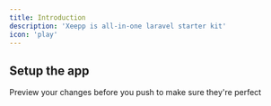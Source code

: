 ```yaml
---
title: Introduction
description: 'Xeepp is all-in-one laravel starter kit'
icon: 'play'
---
```


## Setup the app
<CardGroup cols={1}>
  <Card
    title="Pull from source"
    icon="globe"
    href="https://docs.xeepp.com/quickstart"
  >    
  </Card>
  <Card
    title="Setup your local"
    icon="laptop"
    href="https://docs.xeepp.com/introduction"
  >    
  </Card>
  <Card
    title="Deploy on production"
    icon="rocket"
    href="https://docs.xeepp.com/deploy-production"
  >
    Preview your changes before you push to make sure they're perfect
  </Card>
</CardGroup>